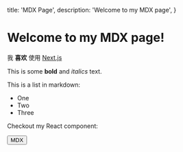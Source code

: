   title: 'MDX Page',
  description: 'Welcome to my MDX page',
}

# Welcome to my MDX page!

我 **喜欢** 使用 [Next.js](https://nextjs.org/)

This is some **bold** and _italics_ text.

This is a list in markdown:

- One
- Two
- Three

Checkout my React component:

<Button >MDX</Button>